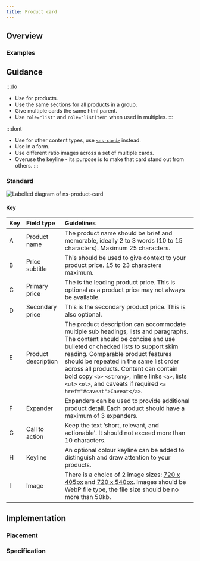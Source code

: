 ```yaml
---
title: Product card
---
```




## Overview

<CompDetails name={componentName} />

### Examples

<ExampleViewer type="standard" />

## Guidance

:::do
- Use for products.
- Use the same sections for all products in a group.
- Give multiple cards the same html parent.
- Use `role="list"` and `role="listitem"` when used in multiples.
:::

:::dont
- Use for other content types, use [`<ns-card>`](/components/ns-card) instead.
- Use in a form.
- Use different ratio images across a set of multiple cards.
- Overuse the keyline - its purpose is to make that card stand out from others.
:::

### Standard

![Labelled diagram of ns-product-card](@assets/components/ns-product-card/guidance.webp)

#### Key

| Key | Field type | Guidelines |
| :--- | :--- | :--- |
| <span class="marker">A</span> | Product name | The product name should be brief and memorable, ideally 2 to 3 words (10 to 15 characters). Maximum 25 characters. |
| <span class="marker">B</span> | Price subtitle | This should be used to give context to your product price. 15 to 23 characters maximum. |
| <span class="marker">C</span> | Primary price | The is the leading product price. This is optional as a product price may not always be available. |
| <span class="marker">D</span> | Secondary price | This is the secondary product price. This is also optional.|
| <span class="marker">E</span> | Product description | The product description can accommodate multiple sub headings, lists and paragraphs. The content should be concise and use bulleted or checked lists to support skim reading. Comparable product features should be repeated in the same list order across all products. Content can contain bold copy `<b>` `<strong>`, inline links `<a>`, lists `<ul>` `<ol>`, and caveats if required `<a href="#caveat">Caveat</a>`. |
| <span class="marker">F</span> | Expander | Expanders can be used to provide additional product detail. Each product should have a maximum of 3 expanders. |
| <span class="marker">G</span> | Call to action | Keep the text ‘short, relevant, and actionable’. It should not exceed more than 10 characters. |
| <span class="marker">H</span> | Keyline | An optional colour keyline can be added to distinguish and draw attention to your products. |
| <span class="marker">I</span> | Image | There is a choice of 2 image sizes: [720 x 405px](/guidelines/assets#720x405px) and [720 x 540px](/guidelines/assets#720x540px). Images should be WebP file type, the file size should be no more than 50kb. |

## Implementation

### Placement

<Placement name={componentName} />

### Specification

<Specification name={componentName} />
